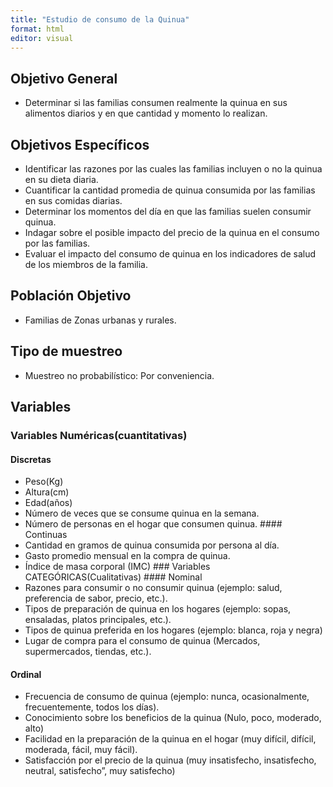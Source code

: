```yaml
---
title: "Estudio de consumo de la Quinua"
format: html
editor: visual
---
```


## Objetivo General

-   Determinar si las familias consumen realmente la quinua en sus alimentos diarios y en que cantidad y momento lo realizan.

## Objetivos Específicos

-   Identificar las razones por las cuales las familias incluyen o no la quinua en su dieta diaria.
-   Cuantificar la cantidad promedia de quinua consumida por las familias en sus comidas diarias.
-   Determinar los momentos del día en que las familias suelen consumir quinua.
-   Indagar sobre el posible impacto del precio de la quinua en el consumo por las familias.
-   Evaluar el impacto del consumo de quinua en los indicadores de salud de los miembros de la familia.

## Población Objetivo

-   Familias de Zonas urbanas y rurales.

## Tipo de muestreo

-   Muestreo no probabilístico: Por conveniencia.

## Variables

### Variables Numéricas(cuantitativas)

#### Discretas

-   Peso(Kg)
-   Altura(cm)
-   Edad(años)
-   Número de veces que se consume quinua en la semana.
-   Número de personas en el hogar que consumen quinua. \#### Continuas
-   Cantidad en gramos de quinua consumida por persona al día.
-   Gasto promedio mensual en la compra de quinua.
-   Índice de masa corporal (IMC) \### Variables CATEGÓRICAS(Cualitativas) \#### Nominal
-   Razones para consumir o no consumir quinua (ejemplo: salud, preferencia de sabor, precio, etc.).
-   Tipos de preparación de quinua en los hogares (ejemplo: sopas, ensaladas, platos principales, etc.).
-   Tipos de quinua preferida en los hogares (ejemplo: blanca, roja y negra)
-   Lugar de compra para el consumo de quinua (Mercados, supermercados, tiendas, etc.).

#### Ordinal

-   Frecuencia de consumo de quinua (ejemplo: nunca, ocasionalmente, frecuentemente, todos los días).
-   Conocimiento sobre los beneficios de la quinua (Nulo, poco, moderado, alto)
-   Facilidad en la preparación de la quinua en el hogar (muy difícil, difícil, moderada, fácil, muy fácil).
-   Satisfacción por el precio de la quinua (muy insatisfecho, insatisfecho, neutral, satisfecho", muy satisfecho)
